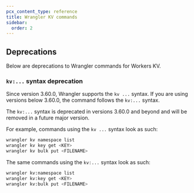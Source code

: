 ```yaml
---
pcx_content_type: reference
title: Wrangler KV commands
sidebar:
  order: 2
---
```



<Render file="wrangler-commands/kv" product="workers"/>

## Deprecations

Below are deprecations to Wrangler commands for Workers KV.

### `kv:...` syntax deprecation

Since version 3.60.0, Wrangler supports the `kv ...` syntax. If you are using versions below 3.60.0, the command follows the `kv:...` syntax.

The `kv:...` syntax is deprecated in versions 3.60.0 and beyond and will be removed in a future major version.

For example, commands using the `kv ...` syntax look as such:

```sh
wrangler kv namespace list
wrangler kv key get <KEY>
wrangler kv bulk put <FILENAME>
```

The same commands using the `kv:...` syntax look as such:

```sh
wrangler kv:namespace list
wrangler kv:key get <KEY>
wrangler kv:bulk put <FILENAME>
```
